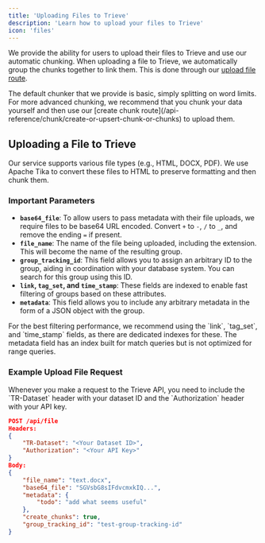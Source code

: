 ```yaml
---
title: 'Uploading Files to Trieve'
description: 'Learn how to upload your files to Trieve'
icon: 'files'
---
```

We provide the ability for users to upload their files to Trieve and use our automatic chunking. When uploading a file to Trieve, we automatically group the chunks together to link them. This is done through our [upload file route](/api-reference/file/upload-file).

<Note>
The default chunker that we provide is basic, simply splitting on word limits. For more advanced chunking, we recommend that you chunk your data yourself and then use our [create chunk route](/api-reference/chunk/create-or-upsert-chunk-or-chunks) to upload them.
</Note>

## Uploading a File to Trieve

Our service supports various file types (e.g., HTML, DOCX, PDF). We use Apache Tika to convert these files to HTML to preserve formatting and then chunk them.

### Important Parameters

- **`base64_file`**: To allow users to pass metadata with their file uploads, we require files to be base64 URL encoded. Convert `+` to `-`, `/` to `_`, and remove the ending `=` if present.
- **`file_name`**: The name of the file being uploaded, including the extension. This will become the name of the resulting group.
- **`group_tracking_id`**: This field allows you to assign an arbitrary ID to the group, aiding in coordination with your database system. You can search for this group using this ID.
- **`link`, `tag_set`, and `time_stamp`**: These fields are indexed to enable fast filtering of groups based on these attributes.
- **`metadata`**: This field allows you to include any arbitrary metadata in the form of a JSON object with the group.

<Note>
 For the best filtering performance, we recommend using the `link`, `tag_set`, and `time_stamp` fields, as there are dedicated indexes for these. The metadata field has an index built for match queries but is not optimized for range queries.
</Note>

### Example Upload File Request

<Note>
Whenever you make a request to the Trieve API, you need to include the `TR-Dataset` header with your dataset ID and the `Authorization` header with your API key.
</Note>

```json
POST /api/file
Headers:
{
    "TR-Dataset": "<Your Dataset ID>",
    "Authorization": "<Your API Key>"
}
Body:
{
    "file_name": "text.docx",
    "base64_file": "SGVsbG8sIFdvcmxkIQ...",
    "metadata": {
        "todo": "add what seems useful"
    },
    "create_chunks": true,
    "group_tracking_id": "test-group-tracking-id"
}
```